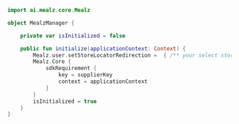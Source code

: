 ```kotlin
import ai.mealz.core.Mealz

object MealzManager {

    private var isInitialized = false

    public fun initialize(applicationContext: Context) {
        Mealz.user.setStoreLocatorRedirection =  { /** your select store navigation method*/ }
        Mealz.Core {
            sdkRequirement {
                key = supplierKey
                context = applicationContext
            }
        }
        isInitialized = true
    }
}
```